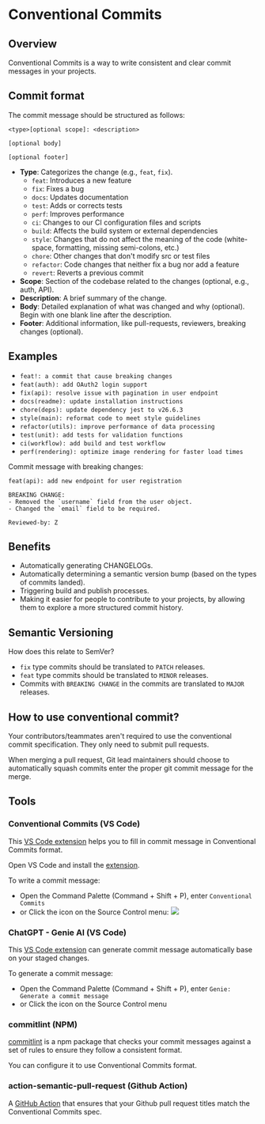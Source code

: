 # Conventional Commits

## Overview

Conventional Commits is a way to write consistent and clear commit messages in your projects. 


## Commit format

The commit message should be structured as follows:

```
<type>[optional scope]: <description>
 
[optional body]
 
[optional footer]
```

- **Type**: Categorizes the change (e.g., `feat`, `fix`).
  - `feat`: Introduces a new feature
  - `fix`: Fixes a bug
  - `docs`: Updates documentation
  - `test`: Adds or corrects tests
  - `perf`: Improves performance
  - `ci`: Changes to our CI configuration files and scripts
  - `build`: Affects the build system or external dependencies
  - `style`: Changes that do not affect the meaning of the code (white-space, formatting, missing semi-colons, etc.)
  - `chore`: Other changes that don't modify src or test files
  - `refactor`: Code changes that neither fix a bug nor add a feature
  - `revert`: Reverts a previous commit
- **Scope**: Section of the codebase related to the changes (optional, e.g., auth, API).
- **Description**: A brief summary of the change.
- **Body**: Detailed explanation of what was changed and why (optional). Begin with one blank line after the description.
- **Footer**: Additional information, like pull-requests, reviewers, breaking changes (optional).


## Examples

- `feat!: a commit that cause breaking changes`
- `feat(auth): add OAuth2 login support`
- `fix(api): resolve issue with pagination in user endpoint`
- `docs(readme): update installation instructions`
- `chore(deps): update dependency jest to v26.6.3`
- `style(main): reformat code to meet style guidelines`
- `refactor(utils): improve performance of data processing`
- `test(unit): add tests for validation functions`
- `ci(workflow): add build and test workflow`
- `perf(rendering): optimize image rendering for faster load times`

Commit message with breaking changes:
```
feat(api): add new endpoint for user registration

BREAKING CHANGE:
- Removed the `username` field from the user object.
- Changed the `email` field to be required.

Reviewed-by: Z
```


## Benefits

- Automatically generating CHANGELOGs.
- Automatically determining a semantic version bump (based on the types of commits landed).
- Triggering build and publish processes.
- Making it easier for people to contribute to your projects, by allowing them to explore a more structured commit history.


## Semantic Versioning

How does this relate to SemVer?
- `fix` type commits should be translated to `PATCH` releases.
- `feat` type commits should be translated to `MINOR` releases.
- Commits with `BREAKING CHANGE` in the commits are translated to `MAJOR` releases.


## How to use conventional commit?

Your contributors/teammates aren't required to use the conventional commit specification. They only need to submit pull requests.

When merging a pull request, Git lead maintainers should choose to automatically squash commits enter the proper git commit message for the merge.


## Tools

### Conventional Commits (VS Code)

This [VS Code extension](https://marketplace.visualstudio.com/items?itemName=vivaxy.vscode-conventional-commits) helps you to fill in commit message in Conventional Commits format.

Open VS Code and install the [extension]().

To write a commit message:
- Open the Command Palette (Command + Shift + P), enter `Conventional Commits`
- or Click the icon on the Source Control menu:
  ![](https://github.com/vivaxy/vscode-conventional-commits/raw/HEAD/assets/docs/icon-on-the-source-control-menu.png)


### ChatGPT - Genie AI (VS Code)

This [VS Code extension](https://marketplace.visualstudio.com/items?itemName=genieai.chatgpt-vscode) can generate commit message automatically base on your staged changes.

To generate a commit message:
- Open the Command Palette (Command + Shift + P), enter `Genie: Generate a commit message`
- or Click the icon on the Source Control menu


### commitlint (NPM)

[commitlint](./commitlint.mdx) is a npm package that checks your commit messages against a set of rules to ensure they follow a consistent format.

You can configure it to use Conventional Commits format.


### action-semantic-pull-request (Github Action)

A [GitHub Action](https://github.com/amannn/action-semantic-pull-request) that ensures that your Github pull request titles match the Conventional Commits spec.
